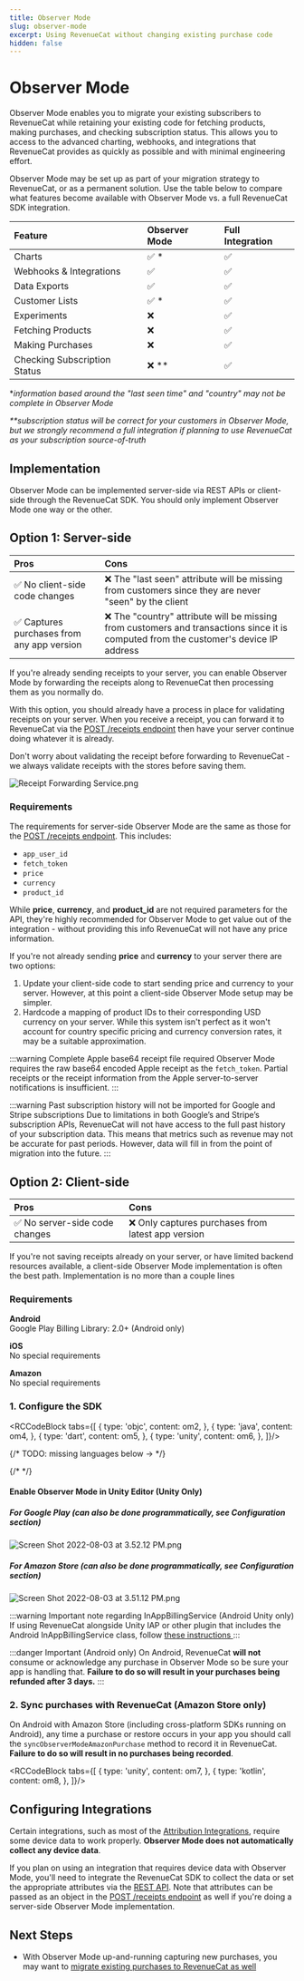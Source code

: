 ```yaml
---
title: Observer Mode
slug: observer-mode
excerpt: Using RevenueCat without changing existing purchase code
hidden: false
---
```


# Observer Mode

Observer Mode enables you to migrate your existing subscribers to RevenueCat while retaining your existing code for fetching products, making purchases, and checking subscription status. This allows you to access to the advanced charting, webhooks, and integrations that RevenueCat provides as quickly as possible and with minimal engineering effort.

Observer Mode may be set up as part of your migration strategy to RevenueCat, or as a permanent solution. Use the table below to compare what features become available with Observer Mode vs. a full RevenueCat SDK integration.

| Feature                      | Observer Mode | Full Integration |
| :--------------------------- | :------------ | :--------------- |
| Charts                       | ✅ \*         | ✅               |
| Webhooks & Integrations      | ✅            | ✅               |
| Data Exports                 | ✅            | ✅               |
| Customer Lists               | ✅ \*         | ✅               |
| Experiments                  | ❌            | ✅               |
| Fetching Products            | ❌            | ✅               |
| Making Purchases             | ❌            | ✅               |
| Checking Subscription Status | ❌ \*\*       | ✅               |

\*_information based around the "last seen time" and "country" may not be complete in Observer Mode_

_\*\*subscription status will be correct for your customers in Observer Mode, but we strongly recommend a full integration if planning to use RevenueCat as your subscription source-of-truth_

## Implementation

Observer Mode can be implemented server-side via REST APIs or client-side through the RevenueCat SDK. You should only implement Observer Mode one way or the other.

## Option 1: Server-side

| Pros                                       | Cons                                                                                                                                  |
| :----------------------------------------- | :------------------------------------------------------------------------------------------------------------------------------------ |
| ✅ No client-side code changes             | ❌ The "last seen" attribute will be missing from customers since they are never "seen" by the client                                 |
| ✅ Captures purchases from any app version | ❌ The "country" attribute will be missing from customers and transactions since it is computed from the customer's device IP address |

If you're already sending receipts to your server, you can enable Observer Mode by forwarding the receipts along to RevenueCat then processing them as you normally do.

With this option, you should already have a process in place for validating receipts on your server. When you receive a receipt, you can forward it to RevenueCat via the [POST /receipts endpoint](https://docs.revenuecat.com/reference/receipts) then have your server continue doing whatever it is already.

Don't worry about validating the receipt before forwarding to RevenueCat - we always validate receipts with the stores before saving them.

![](https://files.readme.io/0925a4c-Receipt_Forwarding_Service.png "Receipt Forwarding Service.png")

### Requirements

The requirements for server-side Observer Mode are the same as those for the [POST /receipts endpoint](https://docs.revenuecat.com/reference/receipts). This includes:

- `app_user_id`
- `fetch_token`
- `price`
- `currency`
- `product_id`

While **price**, **currency**, and **product_id** are not required parameters for the API, they're highly recommended for Observer Mode to get value out of the integration - without providing this info RevenueCat will not have any price information.

If you're not already sending **price** and **currency** to your server there are two options:

1. Update your client-side code to start sending price and currency to your server. However, at this point a client-side Observer Mode setup may be simpler.
2. Hardcode a mapping of product IDs to their corresponding USD currency on your server. While this system isn't perfect as it won't account for country specific pricing and currency conversion rates, it may be a suitable approximation.

:::warning Complete Apple base64 receipt file required
Observer Mode requires the raw base64 encoded Apple receipt as the `fetch_token`. Partial receipts or the receipt information from the Apple server-to-server notifications is insufficient.
:::

:::warning Past subscription history will not be imported for Google and Stripe subscriptions
Due to limitations in both Google’s and Stripe’s subscription APIs, RevenueCat will not have access to the full past history of your subscription data. This means that metrics such as revenue may not be accurate for past periods. However, data will fill in from the point of migration into the future.
:::

## Option 2: Client-side

| Pros                           | Cons                                               |
| :----------------------------- | :------------------------------------------------- |
| ✅ No server-side code changes | ❌ Only captures purchases from latest app version |

If you're not saving receipts already on your server, or have limited backend resources available, a client-side Observer Mode implementation is often the best path. Implementation is no more than a couple lines

### Requirements

**Android**  
Google Play Billing Library: 2.0+ (Android only)

**iOS**  
No special requirements

**Amazon**  
No special requirements

### 1. Configure the SDK


<RCCodeBlock tabs={[
    {
        type: 'objc',
        content: om2,
    },
    {
        type: 'java',
        content: om4,
    },
    {
        type: 'dart',
        content: om5,
    },
    {
        type: 'unity',
        content: om6,
    },
]}/>

{/* TODO: missing languages below -> */}

{/* <!-- [block:file]
[
  {
    "language": "swift",
    "name": "Swift",
    "file": "projects/iOS/DocsTester/Sources/DocsTester/DocsTester.swift",
    "region": "Observer mode configuration"
  },
  {
    "language": "objectivec",
    "name": "Objective-C",
    "file": "code_blocks/➡️ Migrating To RevenueCat/observer-mode_2.m"
  },
  {
    "language": "kotlin",
    "name": "Kotlin (Play Store)",
    "file": "projects/android/app/src/main/java/com/revenuecat/docstester/MainApplicationOnlyPlayStoreObserverMode.kt",
    "region": "Observer mode configuration"
  },
  {
    "language": "kotlin",
    "name": "Kotlin (Play Store + Amazon Appstore)",
    "file": "projects/android/app/src/main/java/com/revenuecat/docstester/MainApplicationObserverMode.kt",
    "region": "Observer mode configuration"
  },
  {
    "language": "java",
    "name": "Java",
    "file": "code_blocks/➡️ Migrating To RevenueCat/observer-mode_4.java"
  },
  {
    "language": "dart",
    "name": "Flutter",
    "file": "code_blocks/➡️ Migrating To RevenueCat/observer-mode_5.dart"
  },
  {
    "language": "csharp",
    "name": "Unity",
    "file": "code_blocks/➡️ Migrating To RevenueCat/observer-mode_6.cs"
  }
]
[/block] --> */}

#### Enable Observer Mode in Unity Editor (Unity Only)

##### For Google Play (can also be done programmatically, see Configuration section)

![](https://files.readme.io/9fa8a00-Screen_Shot_2022-08-03_at_3.52.12_PM.png "Screen Shot 2022-08-03 at 3.52.12 PM.png")

##### For Amazon Store (can also be done programmatically, see Configuration section)

![](https://files.readme.io/3e32059-Screen_Shot_2022-08-03_at_3.51.12_PM.png "Screen Shot 2022-08-03 at 3.51.12 PM.png")

:::warning Important note regarding InAppBillingService (Android Unity only)
If using RevenueCat alongside Unity IAP or other plugin that includes the Android InAppBillingService class, follow [these instructions ](doc:unity#installation-with-unity-iap-side-by-side)
:::

:::danger Important (Android only)
On Android, RevenueCat **will not** consume or acknowledge any purchase in Observer Mode so be sure your app is handling that. **Failure to do so will result in your purchases being refunded after 3 days.**
:::


### 2. Sync purchases with RevenueCat (Amazon Store only)

On Android with Amazon Store (including cross-platform SDKs running on Android), any time a purchase or restore occurs in your app you should call the `syncObserverModeAmazonPurchase` method to record it in RevenueCat. **Failure to do so will result in no purchases being recorded**.


<RCCodeBlock tabs={[
    {
        type: 'unity',
        content: om7,
    },
    {
        type: 'kotlin',
        content: om8,
    },
]}/>


## Configuring Integrations

Certain integrations, such as most of the [Attribution Integrations](https://docs.revenuecat.com/docs/attribution), require some device data to work properly. **Observer Mode does not automatically collect any device data**.

If you plan on using an integration that requires device data with Observer Mode, you'll need to integrate the RevenueCat SDK to collect the data or set the appropriate attributes via the [REST API](https://docs.revenuecat.com/reference/update-subscriber-attributes). Note that attributes can be passed as an object in the [POST /receipts endpoint](https://docs.revenuecat.com/reference/receipts) as well if you're doing a server-side Observer Mode implementation.

## Next Steps

- With Observer Mode up-and-running capturing new purchases, you may want to [migrate existing purchases to RevenueCat as well ](doc:migrating-existing-subscriptions)
